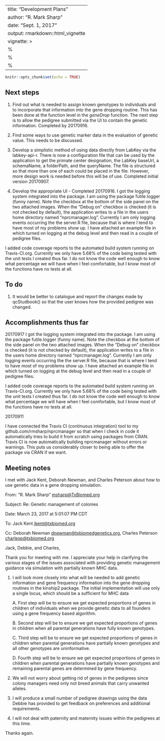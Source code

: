 ---
title: "Development Plans"
author: "R. Mark Sharp"
date: "Sept. 1, 2017"
output: rmarkdown::html_vignette
vignette: >
  %\VignetteEngine{knitr::knitr}
  %\VignetteIndexEntry{Development Plans}
  %\usepackage[UTF-8]{inputenc}
------

```r
knitr::opts_chunk$set(echo = TRUE)
```
## Next steps
1. Find out what is needed to assign known genotypes to individuals and to 
    incorporate that information into the gene dropping routine.
    This has been done at the function level in the _geneDrop_ function. 
    The next step is to allow the pedigree submitted via the UI to contain
    the genetic information. Completed by 20170916.
2. Find some ways to use genetic marker data in the evaluation of genetic 
   value. This needs to be discussed.
3. Develop a simplistic method of using data directly from LabKey via the 
   labkey-api-r. There is now a configuration file that can be used by 
   the application to get the primate center designation, the LabKey 
   baseUrl, a schemaName, a folderPath, and the queryName. 
   The file is structured so that more than one of each could be placed in the 
   file. However, more design work is needed before this will be of use. 
   Completed initial version 20170907.
 
4. Develop the appropriate UI - Completed 20170916.
I got the logging system integrated into the package. I am using the package futile.logger (funny name). Note the checkbox at the bottom of the side panel on the two attached images. When the “Debug on” checkbox is checked (it is not checked by default), the application writes to a file in the users home directory named “nprcmanager.log”. Currently I am only logging events occurring the the server.R file, because that is where I tend to have most of my problems show up. I have attached an example file in which turned on logging at the debug level and then read in a couple of pedigree files.

I added code coverage reports to the automated build system running on Travis-CI.org. Currently we only have 5.68% of the code being tested with the unit tests I created thus far. I do not know the code well enough to know what percentage we will have when I feel comfortable, but I know most of the functions have no tests at all.


## To do
1. It would be better to catalogue and report the changes made by qcStudbook()
   so that the user knows how the provided pedigree was changed.

## Accomplishments thus far
20170917
I got the logging system integrated into the package. I am using the package futile.logger (funny name). Note the checkbox at the bottom of the side panel on the two attached images. When the “Debug on” checkbox is checked (it is not checked by default), the application writes to a file in the users home directory named “nprcmanager.log”. Currently I am only logging events occurring the the server.R file, because that is where I tend to have most of my problems show up. I have attached an example file in which turned on logging at the debug level and then read in a couple of pedigree files.

I added code coverage reports to the automated build system running on Travis-CI.org. Currently we only have 5.68% of the code being tested with the unit tests I created thus far. I do not know the code well enough to know what percentage we will have when I feel comfortable, but I know most of the functions have no tests at all.

20170911

I have connected the Travis CI (continuous integration) tool to my github.com/rmsharp/nprcmanager so that when I check in code it automatically tries to build it from scratch using packages from CRAN. Travis CI is now automatically building nprcmanager without errors or warnings. This puts us considerably closer to being able to offer the package via CRAN if we want.

## Meeting notes

I met with Jack Kent, Deborah Newman, and Charles Peterson about how to use
genetic data in a gene dropping simulation.

From: "R. Mark Sharp" <msharp@TxBiomed.org>

Subject: Re: Genetic management of colonies

Date: March 23, 2017 at 5:01:07 PM CDT

To: Jack Kent <jkent@txbiomed.org>

Cc: Deborah Newman <dnewman@txbiomedgenetics.org>, 
Charles Peterson <charlesp@txbiomed.org>

Jack, Debbie, and Charles,

Thank you for meeting with me. I appreciate your help in clarifying the 
various stages of the issues associated with providing genetic management 
guidance via simulation with partially known MHC data. 

1. I will look more closely into what will be needed to add genetic 
information and gene frequency information into the gene dropping routines 
in the kinship2 package. The initial implementation will use only a single 
locus, which should be a sufficient for MHC data

	A. First step will be to ensure we get expected proportions of genes in 
	children of individuals when we provide genetic data to all founders using 
	a gene frequency based algorithm.

	B. Second step will be to ensure we get expected proportions of genes in 
	children when all parental generations have fully known genotypes.

	C. Third step will be to ensure we get expected proportions of genes in 
	children when parental generations have partially known genotypes and all 
	other genotypes are uninformative.

	D. Fourth step will be to ensure we get expected proportions of genes in 
	children when parental generations have partially known genotypes and 
	remaining parental genes are determined by gene frequency.

2. We will not worry about getting rid of genes in the pedigrees since colony 
managers need only not breed animals that carry unwanted alleles.

3. I will produce a small number of pedigree drawings using the data Debbie 
has provided to get feedback on preferences and additional requirements.

4. I will not deal with paternity and maternity issues within the pedigrees 
at this time.

Thanks again.

